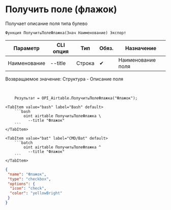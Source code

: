 ﻿---
sidebar_position: 6
---


# Получить поле (флажок)
 Получает описание поля типа булево



`Функция ПолучитьПолеФлажка(Знач Наименование) Экспорт`

  | Параметр | CLI опция | Тип | Обяз. | Назначение |
  |-|-|-|-|-|
  | Наименование | --title | Строка | &#x2714; | Наименование поля |

  
  Возвращаемое значение:   Структура -  Описание поля

<br/>




```bsl title="Пример кода"
    Результат = OPI_Airtable.ПолучитьПолеФлажка("Флажок");
```
    

 <Tabs>
  
    <TabItem value="bash" label="Bash" default>
        ```bash
            oint airtable ПолучитьПолеФлажка \
              --title "Флажок"
        ```
    </TabItem>
  
    <TabItem value="bat" label="CMD/Bat" default>
        ```batch
            oint airtable ПолучитьПолеФлажка ^
              --title "Флажок"
        ```
    </TabItem>
</Tabs>


```json title="Результат"
{
 "name": "Флажок",
 "type": "checkbox",
 "options": {
  "icon": "check",
  "color": "yellowBright"
 }
}
```
